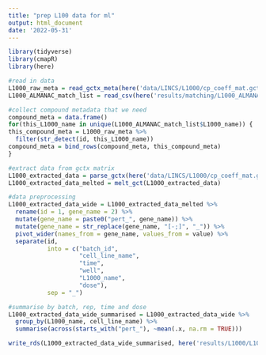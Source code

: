 ```yaml
---
title: "prep L100 data for ml"
output: html_document
date: '2022-05-31'
---
```


```r
library(tidyverse)
library(cmapR)
library(here)
```

```r
#read in data 
L1000_raw_meta = read_gctx_meta(here('data/LINCS/L1000/cp_coeff_mat.gctx'), dim = "col")
L1000_ALMANAC_match_list = read_csv(here('results/matching/L1000_ALMANAC_matches.csv'))
```

```r
#collect compound metadata that we need
compound_meta = data.frame()
for(this_L1000_name in unique(L1000_ALMANAC_match_list$L1000_name)) {
this_compound_meta = L1000_raw_meta %>% 
  filter(str_detect(id, this_L1000_name))
compound_meta = bind_rows(compound_meta, this_compound_meta)
}

#extract data from gctx matrix
L1000_extracted_data = parse_gctx(here('data/LINCS/L1000/cp_coeff_mat.gctx'), cid=unique(compound_meta$id))
L1000_extracted_data_melted = melt_gct(L1000_extracted_data)

#data preprocessing
L1000_extracted_data_wide = L1000_extracted_data_melted %>%
  rename(id = 1, gene_name = 2) %>% 
  mutate(gene_name = paste0("pert_", gene_name)) %>% 
  mutate(gene_name = str_replace(gene_name, "[-;]", "_")) %>%
  pivot_wider(names_from = gene_name, values_from = value) %>% 
  separate(id, 
           into = c("batch_id",
                    "cell_line_name",
                    "time",
                    "well",
                    "L1000_name",
                    "dose"),
           sep = "_")

#summarise by batch, rep, time and dose
L1000_extracted_data_wide_summarised = L1000_extracted_data_wide %>%   
  group_by(L1000_name, cell_line_name) %>% 
  summarise(across(starts_with("pert_"), ~mean(.x, na.rm = TRUE)))

write_rds(L1000_extracted_data_wide_summarised, here('results/L1000/L1000_for_ml.rds.gz'), compress = "gz")
```

